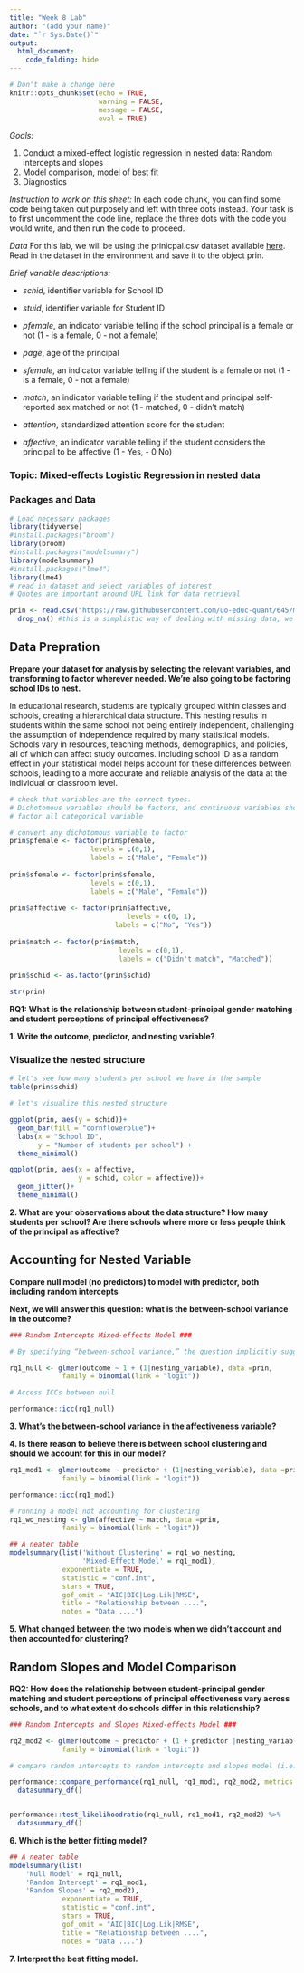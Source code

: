---
title: "Week 8 Lab"
author: "(add your name)"
date: "`r Sys.Date()`"
output:
  html_document:
    code_folding: hide
---

```{r setup, include=FALSE}

# Don't make a change here
knitr::opts_chunk$set(echo = TRUE,
                      warning = FALSE,
                      message = FALSE,
                      eval = TRUE)
```

*Goals:*

1. Conduct a mixed-effect logistic regression in nested data: Random intercepts and slopes 
2. Model comparison, model of best fit
3. Diagnostics

*Instruction to work on this sheet:* In each code chunk, you can find some code being taken out purposely and left with three dots instead. Your task is to first uncomment the code line, replace the three dots with the code you would write, and then run the code to proceed.

*Data*
For this lab, we will be using the prinicpal.csv dataset available [here](https://raw.githubusercontent.com/uo-educ-quant/645/master/data/principal.csv). 
Read in the dataset in the environment and save it to the object prin.

*Brief variable descriptions:*

 - *schid*, identifier variable for School ID
 
 - *stuid*, identifier variable for Student ID
 
 - *pfemale*, an indicator variable telling if the school principal is a female or not (1 - is a female, 0 - not a female)
 
 - *page*, age of the principal
 
 - *sfemale*, an indicator variable telling if the student is a female or not (1 - is a female, 0 - not a female)
 
 - *match*, an indicator variable telling if the student and principal self-reported sex matched or not (1 - matched, 0 - didn't match)
 
 - *attention*, standardized attention score for the student
 
 - *affective*, an indicator variable telling if the student considers the principal to be affective (1 - Yes, - 0 No)
 
 
 
### Topic: Mixed-effects Logistic Regression in nested data

### Packages and Data 

```{r}
# Load necessary packages 
library(tidyverse)
#install.packages("broom")
library(broom)
#install.packages("modelsumary")
library(modelsummary)
#install.packages("lme4")
library(lme4)
# read in dataset and select variables of interest 
# Quotes are important around URL link for data retrieval 

prin <- read.csv("https://raw.githubusercontent.com/uo-educ-quant/645/master/data/principal.csv") %>% 
  drop_na() #this is a simplistic way of dealing with missing data, we simply drop observations with missingness on any row
```

## Data Prepration

**Prepare your dataset for analysis by selecting the relevant variables, and transforming to factor wherever needed. We're also going to be factoring school IDs to nest.**

In educational research, students are typically grouped within classes and schools, creating a hierarchical data structure. This nesting results in students within the same school not being entirely independent, challenging the assumption of independence required by many statistical models. Schools vary in resources, teaching methods, demographics, and policies, all of which can affect study outcomes. Including school ID as a random effect in your statistical model helps account for these differences between schools, leading to a more accurate and reliable analysis of the data at the individual or classroom level.

```{r}
# check that variables are the correct types. 
# Dichotomous variables should be factors, and continuous variables should be numeric (num) or integers (int).
# factor all categorical variable

# convert any dichotomous variable to factor
prin$pfemale <- factor(prin$pfemale,
                    levels = c(0,1),
                    labels = c("Male", "Female"))
 
prin$sfemale <- factor(prin$sfemale,
                    levels = c(0,1),
                    labels = c("Male", "Female"))
  
prin$affective <- factor(prin$affective,
                             levels = c(0, 1), 
                          labels = c("No", "Yes"))
 
prin$match <- factor(prin$match, 
                           levels = c(0,1),
                           labels = c("Didn't match", "Matched"))
  
prin$schid <- as.factor(prin$schid)

str(prin)
```

**RQ1: What is the relationship between student-principal gender matching and student perceptions of principal effectiveness?**

**1. Write the outcome, predictor, and nesting variable?**

### Visualize the nested structure

```{r}
# let's see how many students per school we have in the sample
table(prin$schid)

# let's visualize this nested structure

ggplot(prin, aes(y = schid))+
  geom_bar(fill = "cornflowerblue")+
  labs(x = "School ID",
       y = "Number of students per school") +
  theme_minimal()

ggplot(prin, aes(x = affective, 
                 y = schid, color = affective))+
  geom_jitter()+
  theme_minimal()
```


**2. What are your observations about the data structure? How many students per school? Are there schools where more or less people think of the principal as affective?**

## Accounting for Nested Variable

**Compare null model (no predictors) to model with predictor, both including random intercepts**

**Next, we will answer this question: what is the between-school variance in the outcome?** 


```{r}
### Random Intercepts Mixed-effects Model ###

# By specifying “between-school variance,” the question implicitly suggests examining how the intercepts (i.e., the baseline levels of perceived principal effectiveness) vary from one school to another.

rq1_null <- glmer(outcome ~ 1 + (1|nesting_variable), data =prin,
             family = binomial(link = "logit"))

# Access ICCs between null 

performance::icc(rq1_null)
```

**3. What's the between-school variance in the affectiveness variable?**

**4. Is there reason to believe there is between school clustering and should we account for this in our model?**


```{r}
rq1_mod1 <- glmer(outcome ~ predictor + (1|nesting_variable), data =prin,
             family = binomial(link = "logit"))

performance::icc(rq1_mod1)
```


```{r}
# running a model not accounting for clustering
rq1_wo_nesting <- glm(affective ~ match, data =prin,
             family = binomial(link = "logit"))
```


```{r}
## A neater table        
modelsummary(list('Without Clustering' = rq1_wo_nesting, 
                  'Mixed-Effect Model' = rq1_mod1),
             exponentiate = TRUE,
             statistic = "conf.int",
             stars = TRUE,
             gof_omit = "AIC|BIC|Log.Lik|RMSE",
             title = "Relationship between ....",
             notes = "Data ....")
```

**5. What changed between the two models when we didn't account and then accounted for clustering?**

## Random Slopes and Model Comparison

**RQ2: How does the relationship between student-principal gender matching and student perceptions of principal effectiveness vary across schools, and to what extent do schools differ in this relationship?**


```{r}
### Random Intercepts and Slopes Mixed-effects Model ###

rq2_mod2 <- glmer(outcome ~ predictor + (1 + predictor |nesting_variable), data =prin,
             family = binomial(link = "logit"))

# compare random intercepts to random intercepts and slopes model (i.e., mod1 to mod2)

performance::compare_performance(rq1_null, rq1_mod1, rq2_mod2, metrics = "common", verbose = FALSE) %>% 
  datasummary_df()


performance::test_likelihoodratio(rq1_null, rq1_mod1, rq2_mod2) %>% 
  datasummary_df()
```

**6. Which is the better fitting model?**

```{r}
## A neater table        
modelsummary(list(
    'Null Model' = rq1_null,
    'Random Intercept' = rq1_mod1, 
    'Random Slopes' = rq2_mod2),
             exponentiate = TRUE,
             statistic = "conf.int",
             stars = TRUE,
             gof_omit = "AIC|BIC|Log.Lik|RMSE",
             title = "Relationship between ....",
             notes = "Data ....")
```

**7. Interpret the best fitting model.**